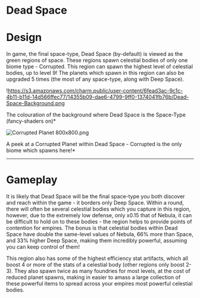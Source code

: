 # Dead Space

# Design

In game, the final space-type, Dead Space (by-default) is viewed as the green regions of space. These regions spawn celestial bodies of only one biome type - Corrupted. This region can spawn the highest level of celestial bodies, up to level 9! The planets which spawn in this region can also be upgraded 5 times (the most of any space-type, along with Deep Space).

!https://s3.amazonaws.com/charm.public/user-content/6fead3ac-9c1c-4b11-b11d-14d566ffec77/14355b09-dae6-4799-9ff0-1374041fb76b/Dead-Space-Background.png

The colouration of the background where Dead Space is the Space-Type (fancy-shaders on)*

![Corrupted Planet 800x800.png](https://s3-us-west-2.amazonaws.com/secure.notion-static.com/1bf4c614-e489-407e-a233-ab3c3f38cbcb/Corrupted_Planet_800x800.png)

A peek at a Corrupted Planet within Dead Space - Corrupted is the only biome which spawns here!*

---

# Gameplay

It is likely that Dead Space will be the final space-type you both discover and reach within the game - it borders only Deep Space. Within a round, there will often be several celestial bodies which you capture in this region, however, due to the extremely low defense, only x0.15 that of Nebula, it can be difficult to hold on to these bodies - the region helps to provide points of contention for empires. The bonus is that celestial bodies within Dead Space have double the same-level values of Nebula, 66% more than Space, and 33% higher Deep Space, making them incredibly powerful, assuming you can keep control of them!

This region also has some of the highest efficiency stat artifacts, which all boost 4 or more of the stats of a celestial body (other regions only boost 2-3). They also spawn twice as many foundries for most levels, at the cost of reduced planet spawns, making in easier to amass a large collection of these powerful items to spread across your empires most powerful celestial bodies.